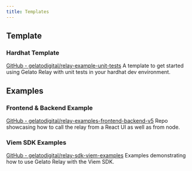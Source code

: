 ```yaml
---
title: Templates
---
```


## Template

### Hardhat Template
[GitHub - gelatodigital/relay-example-unit-tests](https://github.com/gelatodigital/relay-example-unit-tests)
A template to get started using Gelato Relay with unit tests in your hardhat dev environment.

## Examples

### Frontend & Backend Example
[GitHub - gelatodigital/relay-examples-frontend-backend-v5](https://github.com/gelatodigital/relay-examples-frontend-backend-v5)
Repo showcasing how to call the relay from a React UI as well as from node.

### Viem SDK Examples
[GitHub - gelatodigital/relay-sdk-viem-examples](https://github.com/gelatodigital/relay-sdk-viem-examples)
Examples demonstrating how to use Gelato Relay with the Viem SDK.